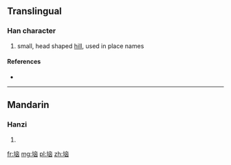 {{also|堖}}
==Translingual==

===Han character===
{{Han char|rn=32|rad=土|as=06|sn=9|four=|canj=土卜山大 (GYUK)}}

# small, head shaped [[hill]], used in place names

====References====
* {{Han ref|kx=0228.291|hdz=10441.110|uh=57B4|ud=22452}}

----

==Mandarin==

===Hanzi===
{{cmn-hanzi|tra=堖|pin=[[nǎo]] ([[nao3]])|wg=[[nao3|nao<sup>3</sup>]]}}

# {{defn|lang=cmn|sort=土06}}

[[fr:垴]]
[[mg:垴]]
[[pl:垴]]
[[zh:垴]]